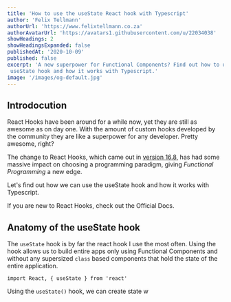 ```yaml
---
title: 'How to use the useState React hook with Typescript'
author: 'Felix Tellmann'
authorUrl: 'https://www.felixtellmann.co.za'
authorAvatarUrl: 'https://avatars1.githubusercontent.com/u/22034038'
showHeadings: 2
showHeadingsExpanded: false
publishedAt: '2020-10-09'
published: false
excerpt: 'A new superpower for Functional Components? Find out how to use the
 useState hook and how it works with Typescript.'
image: '/images/og-default.jpg'
---
```



## Introdocution

React Hooks have been around for a while now, yet they are still as awesome
as on day one. With the amount of custom hooks developed by the community they are like a
superpower for any developer. Pretty awesome, right?

The change to React Hooks, which came out in
[version 16.8](https://reactjs.org/docs/hooks-intro.html), has had some massive impact on
choosing a programming paradigm, giving _Functional Programming_ a new edge.

Let's find out how we can use the useState hook and how it works with Typescript.

<InfoBlock type="question">
If you are new to React Hooks, check out the <Link href="https://reactjs.org/docs/hooks-intro.html">Official Docs</Link>.
</InfoBlock>

## Anatomy of the useState hook

The `useState` hook is by far the react hook I use the most often. Using the hook allows
us to build entire apps only using Functional Components and without any supersized
`class` based components that hold the state of the entire application.

```tsx
import React, { useState } from 'react'
```

Using the `useState()` hook, we can create state w
